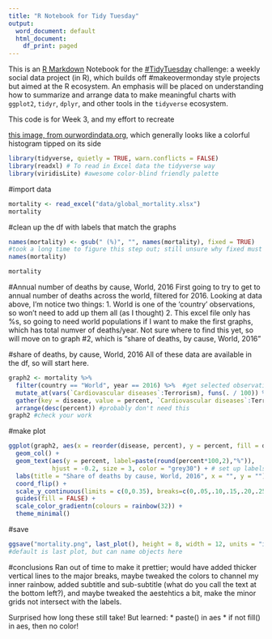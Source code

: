 ```yaml
---
title: "R Notebook for Tidy Tuesday"
output:
  word_document: default
  html_document:
    df_print: paged
---
```


This is an [R Markdown](http://rmarkdown.rstudio.com) Notebook for the [#TidyTuesday](https://github.com/rfordatascience/tidytuesday/blob/master/README.md) challenge: a  weekly social data project (in R), which builds off #makeovermonday style projects but aimed at the R ecosystem. An emphasis will be placed on understanding how to summarize and arrange data to make meaningful charts with `ggplot2`, `tidyr`, `dplyr`, and other tools in the `tidyverse` ecosystem.

This code is for Week 3, and my effort to recreate 

[this image, from ourwordindata.org](https://ourworldindata.org/what-does-the-world-die-from), which generally looks like a colorful histogram tipped on its side

```r
library(tidyverse, quietly = TRUE, warn.conflicts = FALSE) 
library(readxl) # To read in Excel data the tidyverse way
library(viridisLite) #awesome color-blind friendly palette
```

#import data
```r
mortality <- read_excel("data/global_mortality.xlsx")
mortality
```
#clean up the df with labels that match the graphs
```r
names(mortality) <- gsub(" (%)", "", names(mortality), fixed = TRUE)
#took a long time to figure this step out; still unsure why fixed must == true, but that was the trick to make it work.
names(mortality)

mortality
```


#Annual number of deaths by cause, World, 2016
First going to try to get to annual number of deaths across the world, filtered for 2016. Looking at data above, I'm notice two things: 
1. World is one of the 'country' observations, so won't need to add up them all (as I thought)
2. This excel file only has %s, so going to need world populations if I want to make the first graphs, which has total numver of deaths/year. Not sure where to find this yet, so will move on to graph #2, which is "share of deaths, by cause, World, 2016"

#share of deaths, by cause, World, 2016
All of these data are available in the df, so will start here.

```r
graph2 <- mortality %>% 
  filter(country == "World", year == 2016) %>%  #get selected observations
  mutate_at(vars(`Cardiovascular diseases`:Terrorism), funs(. / 100)) %>%  #convert to percent
  gather(key = disease, value = percent, `Cardiovascular diseases`:Terrorism) %>%  #I want to graph disease vs. percent
  arrange(desc(percent)) #probably don't need this
graph2 #check your work

```

#make plot
```r
ggplot(graph2, aes(x = reorder(disease, percent), y = percent, fill = disease)) + #use reorder to rank these high to low.
  geom_col() +
  geom_text(aes(y = percent, label=paste(round(percent*100,2),"%")),
            hjust = -0.2, size = 3, color = "grey30") + # set up labels on bars, and round in aes!!! thanks @dylanjm_ds for the pro tip
  labs(title = "Share of deaths by cause, World, 2016", x = "", y = "") +
  coord_flip() + 
  scale_y_continuous(limits = c(0,0.35), breaks=c(0,.05,.10,.15,.20,.25,.30), minor_breaks = NULL, labels = scales::percent) +
  guides(fill = FALSE) +
  scale_color_gradientn(colours = rainbow(32)) +
  theme_minimal()
```
#save
```r
ggsave("mortality.png", last_plot(), height = 8, width = 12, units = "in", dpi = 600)
#default is last plot, but can name objects here
```

#conclusions
Ran out of time to make it prettier; would have added thicker vertical lines to the major breaks, maybe tweaked the colors to channel my inner rainbow, added subtitle and sub-subtitle (what do you call the text at the bottom left?), and maybe tweaked the aestehtics a bit, make the minor grids not intersect with the labels. 

Surprised how long these still take! But learned:
* paste() in aes
* if not fill() in aes, then no color!